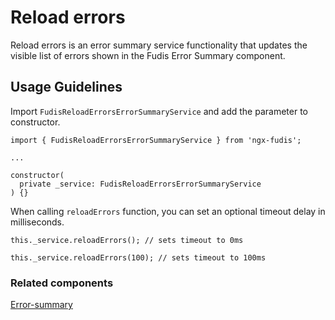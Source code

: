 
<Meta title="Services/Reload Errors" />

# Reload errors

Reload errors is an error summary service functionality that updates the visible list of errors shown in the Fudis Error Summary component.

## Usage Guidelines

Import `FudisReloadErrorsErrorSummaryService` and add the parameter to constructor.

```
import { FudisReloadErrorsErrorSummaryService } from 'ngx-fudis';

...

constructor(
  private _service: FudisReloadErrorsErrorSummaryService
) {}
```

When calling `reloadErrors` function, you can set an optional timeout delay in milliseconds.

```
this._service.reloadErrors(); // sets timeout to 0ms

this._service.reloadErrors(100); // sets timeout to 100ms
```

### Related components

[Error-summary](/docs/components-form-error-summary--documentation)
